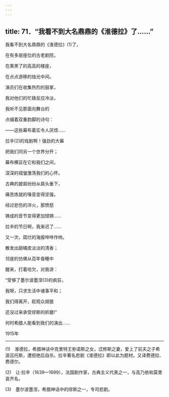 ```yaml
---
---
---
```

title: 71．“我看不到大名鼎鼎的《淮德拉》了……”
---




我看不到大名鼎鼎的《淮德拉》(1)了，

在有多层座位的古老剧院，

在熏黑了的高高的楼座，

在点点游移的烛光中间。

演员们在收集热烈的鼓掌，

我对他们的忙碌反应冷淡，

我听不见那面向舞台的

点缀着双重韵脚的诗句：

——这些幕布着实令人厌烦……

拉辛(2)的戏剧啊！强劲的大幕

把我们同另一个世界分开；

幕布横亘在它和我们之间，

深深的褶皱激荡我们的心怀。

古典的披肩纷纷从肩头垂下，

痛苦炼就的嗓音变得坚强，

经过悲伤的淬火，那愤怒

铸成的音节变得更加铿锵……

拉辛的节日啊，我来迟了……

又一次，腐烂的海报哗哗作响，

散发出甜橘皮淡淡的清香；

邻座的仿佛从百年昏睡中

醒来，打着哈欠，对我讲：

“受够了墨尔波墨涅(3)的疯狂，

我呀，只求生活中诸事平和；

我们得离开，趁观众胡狼

还没过来承受缪斯的折磨!”

何时希腊人能看到我们的演出……

1915年



* * *



(1)　淮德拉，希腊神话中克里特王弥诺斯之女，忒修斯之妻，爱上了前夫之子希波吕托斯，遭拒绝后自杀。拉辛著名悲剧《淮德拉》即以此为题材。又译费德拉、费德尔。

(2)　让·拉辛（1639—1699），法国剧作家，古典主义代表之一，与高乃依和莫里哀齐名。

(3)　墨尔波墨涅，希腊神话中的缪斯之一，专司悲剧。